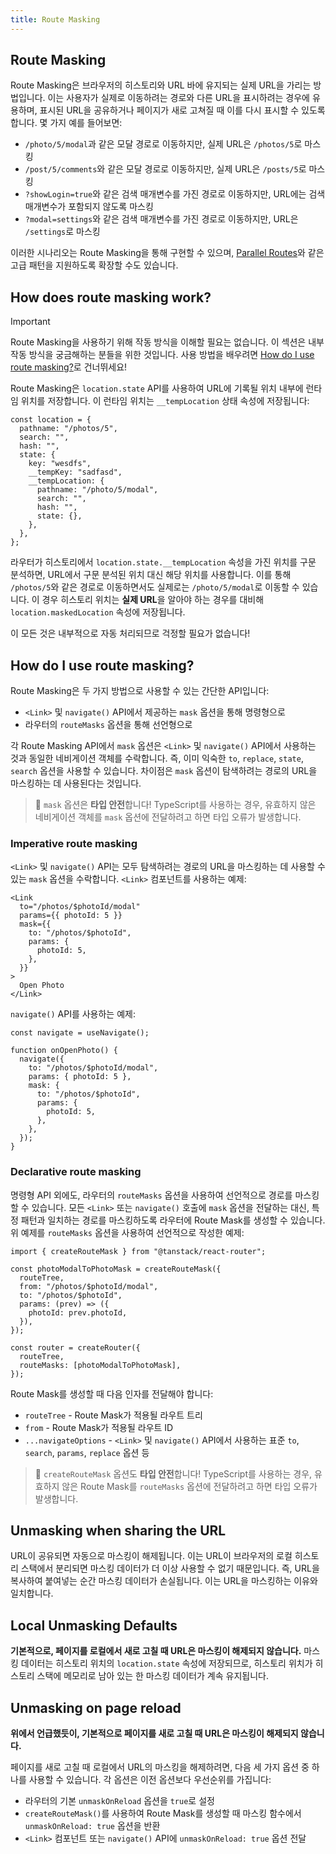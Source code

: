 ```yaml
---
title: Route Masking
---
```


## Route Masking

Route Masking은 브라우저의 히스토리와 URL 바에 유지되는 실제 URL을 가리는 방법입니다. 이는 사용자가 실제로 이동하려는 경로와 다른 URL을 표시하려는 경우에 유용하며, 표시된 URL을 공유하거나 페이지가 새로 고쳐질 때 이를 다시 표시할 수 있도록 합니다. 몇 가지 예를 들어보면:

- `/photo/5/modal`과 같은 모달 경로로 이동하지만, 실제 URL은 `/photos/5`로 마스킹
- `/post/5/comments`와 같은 모달 경로로 이동하지만, 실제 URL은 `/posts/5`로 마스킹
- `?showLogin=true`와 같은 검색 매개변수를 가진 경로로 이동하지만, URL에는 검색 매개변수가 포함되지 않도록 마스킹
- `?modal=settings`와 같은 검색 매개변수를 가진 경로로 이동하지만, URL은 `/settings`로 마스킹

이러한 시나리오는 Route Masking을 통해 구현할 수 있으며, [Parallel Routes](./parallel-routes.md)와 같은 고급 패턴을 지원하도록 확장할 수도 있습니다.

## How does route masking work?

> [!IMPORTANT]
> Route Masking을 사용하기 위해 작동 방식을 이해할 필요는 없습니다. 이 섹션은 내부 작동 방식을 궁금해하는 분들을 위한 것입니다. 사용 방법을 배우려면 [How do I use route masking?](#how-do-i-use-route-masking)로 건너뛰세요!

Route Masking은 `location.state` API를 사용하여 URL에 기록될 위치 내부에 런타임 위치를 저장합니다. 이 런타임 위치는 `__tempLocation` 상태 속성에 저장됩니다:

```tsx
const location = {
  pathname: "/photos/5",
  search: "",
  hash: "",
  state: {
    key: "wesdfs",
    __tempKey: "sadfasd",
    __tempLocation: {
      pathname: "/photo/5/modal",
      search: "",
      hash: "",
      state: {},
    },
  },
};
```

라우터가 히스토리에서 `location.state.__tempLocation` 속성을 가진 위치를 구문 분석하면, URL에서 구문 분석된 위치 대신 해당 위치를 사용합니다. 이를 통해 `/photos/5`와 같은 경로로 이동하면서도 실제로는 `/photo/5/modal`로 이동할 수 있습니다. 이 경우 히스토리 위치는 **실제 URL**을 알아야 하는 경우를 대비해 `location.maskedLocation` 속성에 저장됩니다.

이 모든 것은 내부적으로 자동 처리되므로 걱정할 필요가 없습니다!

## How do I use route masking?

Route Masking은 두 가지 방법으로 사용할 수 있는 간단한 API입니다:

- `<Link>` 및 `navigate()` API에서 제공하는 `mask` 옵션을 통해 명령형으로
- 라우터의 `routeMasks` 옵션을 통해 선언형으로

각 Route Masking API에서 `mask` 옵션은 `<Link>` 및 `navigate()` API에서 사용하는 것과 동일한 네비게이션 객체를 수락합니다. 즉, 이미 익숙한 `to`, `replace`, `state`, `search` 옵션을 사용할 수 있습니다. 차이점은 `mask` 옵션이 탐색하려는 경로의 URL을 마스킹하는 데 사용된다는 것입니다.

> 🧠 `mask` 옵션은 **타입 안전**합니다! TypeScript를 사용하는 경우, 유효하지 않은 네비게이션 객체를 `mask` 옵션에 전달하려고 하면 타입 오류가 발생합니다.

### Imperative route masking

`<Link>` 및 `navigate()` API는 모두 탐색하려는 경로의 URL을 마스킹하는 데 사용할 수 있는 `mask` 옵션을 수락합니다. `<Link>` 컴포넌트를 사용하는 예제:

```tsx
<Link
  to="/photos/$photoId/modal"
  params={{ photoId: 5 }}
  mask={{
    to: "/photos/$photoId",
    params: {
      photoId: 5,
    },
  }}
>
  Open Photo
</Link>
```

`navigate()` API를 사용하는 예제:

```tsx
const navigate = useNavigate();

function onOpenPhoto() {
  navigate({
    to: "/photos/$photoId/modal",
    params: { photoId: 5 },
    mask: {
      to: "/photos/$photoId",
      params: {
        photoId: 5,
      },
    },
  });
}
```

### Declarative route masking

명령형 API 외에도, 라우터의 `routeMasks` 옵션을 사용하여 선언적으로 경로를 마스킹할 수 있습니다. 모든 `<Link>` 또는 `navigate()` 호출에 `mask` 옵션을 전달하는 대신, 특정 패턴과 일치하는 경로를 마스킹하도록 라우터에 Route Mask를 생성할 수 있습니다. 위 예제를 `routeMasks` 옵션을 사용하여 선언적으로 작성한 예제:

```tsx
import { createRouteMask } from "@tanstack/react-router";

const photoModalToPhotoMask = createRouteMask({
  routeTree,
  from: "/photos/$photoId/modal",
  to: "/photos/$photoId",
  params: (prev) => ({
    photoId: prev.photoId,
  }),
});

const router = createRouter({
  routeTree,
  routeMasks: [photoModalToPhotoMask],
});
```

Route Mask를 생성할 때 다음 인자를 전달해야 합니다:

- `routeTree` - Route Mask가 적용될 라우트 트리
- `from` - Route Mask가 적용될 라우트 ID
- `...navigateOptions` - `<Link>` 및 `navigate()` API에서 사용하는 표준 `to`, `search`, `params`, `replace` 옵션 등

> 🧠 `createRouteMask` 옵션도 **타입 안전**합니다! TypeScript를 사용하는 경우, 유효하지 않은 Route Mask를 `routeMasks` 옵션에 전달하려고 하면 타입 오류가 발생합니다.

## Unmasking when sharing the URL

URL이 공유되면 자동으로 마스킹이 해제됩니다. 이는 URL이 브라우저의 로컬 히스토리 스택에서 분리되면 마스킹 데이터가 더 이상 사용할 수 없기 때문입니다. 즉, URL을 복사하여 붙여넣는 순간 마스킹 데이터가 손실됩니다. 이는 URL을 마스킹하는 이유와 일치합니다.

## Local Unmasking Defaults

**기본적으로, 페이지를 로컬에서 새로 고칠 때 URL은 마스킹이 해제되지 않습니다.** 마스킹 데이터는 히스토리 위치의 `location.state` 속성에 저장되므로, 히스토리 위치가 히스토리 스택에 메모리로 남아 있는 한 마스킹 데이터가 계속 유지됩니다.

## Unmasking on page reload

**위에서 언급했듯이, 기본적으로 페이지를 새로 고칠 때 URL은 마스킹이 해제되지 않습니다.**

페이지를 새로 고칠 때 로컬에서 URL의 마스킹을 해제하려면, 다음 세 가지 옵션 중 하나를 사용할 수 있습니다. 각 옵션은 이전 옵션보다 우선순위를 가집니다:

- 라우터의 기본 `unmaskOnReload` 옵션을 `true`로 설정
- `createRouteMask()`를 사용하여 Route Mask를 생성할 때 마스킹 함수에서 `unmaskOnReload: true` 옵션을 반환
- `<Link>` 컴포넌트 또는 `navigate()` API에 `unmaskOnReload: true` 옵션 전달
